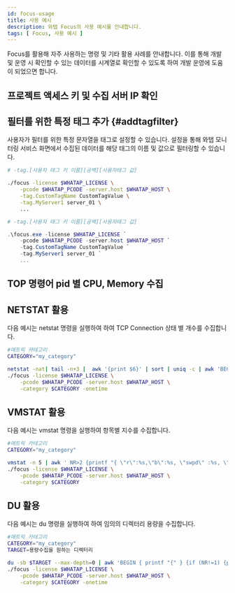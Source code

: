 ```yaml
---
id: focus-usage
title: 사용 예시
description: 와탭 Focus의 사용 예시를 안내합니다.
tags: [ Focus, 사용 예시 ]
---
```


Focus를 활용해 자주 사용하는 명령 및 기타 활용 사례를 안내합니다. 이를 통해 개발 및 운영 시 확인할 수 있는 데이터를 시계열로 확인할 수 있도록 하여 개발 운영에 도움이 되었으면 합니다.

## 프로젝트 액세스 키 및 수집 서버 IP 확인


<Checkpakip />

## 필터를 위한 특정 태그 추가 {#addtagfilter}

사용자가 필터를 위한 특정 문자열을 태그로 설정할 수 있습니다. 설정을 통해 와탭 모니터링 서비스 화면에서 수집된 데이터를 해당 태그의 이름 및 값으로 필터링할 수 있습니다.

<Tabs groupId="operating-systems">
<TabItem value="lx" label="Linux Shell">

```bash title="SH" showLineNumbers {5,6}
# -tag.[사용자 태그 키 이름][공백][사용자태그 값]

./focus -license $WHATAP_LICENSE \
    -pcode $WHATAP_PCODE -server.host $WHATAP_HOST \
    -tag.CustomTagName CustomTagValue \
    -tag.MyServer1 server_01 \
    ...
```

</TabItem>
<TabItem value="wd" label="Windows Powershell">

```powershell title="Powersehll" showLineNumbers {5,6}
# -tag.[사용자 태그 키 이름][공백][사용자태그 값]

.\focus.exe -license $WHATAP_LICENSE `
    -pcode $WHATAP_PCODE -server.host $WHATAP_HOST `
    -tag.CustomTagName CustomTagValue `
    -tag.MyServer1 server_01 `
    ...
```

</TabItem>
</Tabs>

## TOP 명령어 pid 별 CPU, Memory 수집


<Topcollectcpumemory />

## NETSTAT 활용

다음 예시는 netstat 명령을 실행하여 하여 TCP Connection 상태 별 개수를 수집합니다.

```bash title='Linux Shell'
#매트릭 카테고리
CATEGORY="my_category"

netstat -nat| tail -n+3 |  awk '{print $6}' | sort | uniq -c | awk 'BEGIN { printf "{" } {if (NR!=1) {printf ", "}}{printf "\"%s\":%s",$2,$1} END { print "}" }' | \
./focus -license $WHATAP_LICENSE \
    -pcode $WHATAP_PCODE -server.host $WHATAP_HOST \
    -category $CATEGORY -onetime
```

## VMSTAT 활용

다음 예시는 vmstat 명령을 실행하여 항목별 지수를 수집합니다.

```bash title='Linux Shell'
#매트릭 카테고리
CATEGORY="my_category"

vmstat -n 5 | awk ' NR>2 {printf "{ \"r\":%s,\"b\":%s, \"swpd\" :%s, \"free\" :%s, \"buff\" :%s, \"cache\" :%s, \"si\" :%s, \"so\":%s, \"bi\" :%s, \"bo\" :%s,  \"in\" :%s,  \"cs\":%s, \"us\":%s, \"sy\":%s, \"id\":%s, \"wa\":%s, \"st\" :%s }\n", $1,$2, $3,$4, $5,$6, $7,$8, $9,$10, $11,$12, $13,$14, $15,$16,$17}\n' | \
./focus -license $WHATAP_LICENSE \
    -pcode $WHATAP_PCODE -server.host $WHATAP_HOST \
    -category $CATEGORY
```

## DU 활용

다음 예시는 du 명령을 실행하여 하여 임의의 디렉터리 용량을 수집합니다.

```bash title='Linux Shell'
#매트릭 카테고리
CATEGORY="my_category"
TARGET=용량수집을 원하는 디렉터리

du -sb $TARGET --max-depth=0 | awk 'BEGIN { printf "{" } {if (NR!=1) {printf ", "}}{printf "\"%s\":%s",$2,$1} END { print "}" }' | \
./focus -license $WHATAP_LICENSE \
    -pcode $WHATAP_PCODE -server.host $WHATAP_HOST \
    -category $CATEGORY -onetime
```